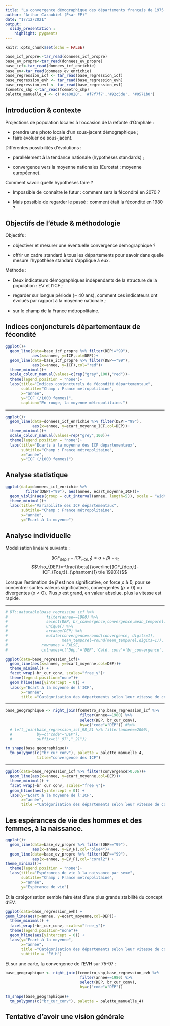 ```yaml
---
title: "La convergence démographique des départements français de 1975 à 2020 ?"
author: "Arthur Cazaubiel (Psar EP)"
date: "17/12/2021"
output: 
  slidy_presentation :
    highlight: pygments
---
```


```r
knitr::opts_chunk$set(echo = FALSE)
```

```r
base_icf_propre<-tar_read(donnees_icf_propre)
base_ev_propre<-tar_read(donnees_ev_propre)
base_icf<-tar_read(donnees_icf_enrichie)
base_ev<-tar_read(donnees_ev_enrichie)
base_regression_icf <- tar_read(base_regression_icf)
base_regression_evh <- tar_read(base_regression_evh)
base_regression_evf <- tar_read(base_regression_evf)
fcemetro_shp <-tar_read(fcemetro_shp)
palette_manuelle_4 <- c('#ca0020', '#f7f7f7','#92c5de', '#0571b0')
```

## Introduction & contexte

Projections de population locales à l'occasion de la refonte d'Omphale :

  * prendre une photo locale d'un sous-jacent démographique ; 
  * faire évoluer ce sous-jacent.
  
Différentes possibilités d'évolutions :

  * parallélement à la tendance nationale (hypothèses standards) ;
  
  * convergence vers la moyenne nationales (Eurostat : moyenne européenne).

Comment savoir quelle hypothèses faire ?

* Impossible de connaître le futur : comment sera la fécondité en 2070 ?

* Mais possible de regarder le passé : comment était la fécondité en 1980 ?


## Objectifs de l'étude & méthodologie

Objectifs : 

* objectiver et mesurer une éventuelle convergence démographique ?

* offrir un cadre standard à tous les départements pour savoir dans quelle mesure l'hypothèse standard s'applique à eux.


Méthode :

* Deux indicateurs démographiques indépendants de la structure de la population : EV et l'ICF ;

* regarder sur longue période (~ 40 ans), comment ces indicateurs ont évolués par rapport à la moyenne nationale ;

* sur le champ de la France métropolitaine.


## Indices conjoncturels départementaux de fécondité

```r
ggplot()+
  geom_line(data=base_icf_propre %>% filter(DEP!="99"),
            aes(x=annee, y=ICF,col=DEP))+
  geom_line(data=base_icf_propre %>% filter(DEP=="99"),
            aes(x=annee, y=ICF),col="red")+
  theme_minimal()+
  scale_colour_manual(values=c(rep("grey",100),"red"))+
  theme(legend.position = "none")+
  labs(title="Indices conjoncturels de fécondité départementaux",
       subtitle="Champ : France métropolitaine",
       x="année",
       y="ICF (/1000 femmes)",
       caption="En rouge, la moyenne métropolitaine.")

```

---

```r
ggplot()+
  geom_line(data=donnees_icf_enrichie %>% filter(DEP!="99"),
            aes(x=annee, y=ecart_moyenne_ICF,col=DEP))+
  theme_minimal()+
  scale_colour_manual(values=rep("grey",100))+
  theme(legend.position = "none")+
  labs(title="Ecarts à la moyenne des ICF départementaux",
       subtitle="Champ : France métropolitaine",
       x="année",
       y="ICF (/1000 femmes)")
```

<!-- On s'appuie donc sur des mesures de la dispertion : écart-type et interquartile notamment. Néanmoins, les résultats de ces deux mesures ne sont pas forcément compatibles et constants : les écarts interquartiles sont clairement décroissants, mais l'écart-type est croissant depuis quelques années, avec un renversement vers les années 2000. Il est possible que certains "outliers" génèrent ces écarts et il faut travailler sur une vision plus individuelle.


```r
ggplot(data=donnees_icf_enrichie %>% filter(DEP=="01"))+
  geom_line(aes(x=annee, y=100*sd_ICF/mean_ICF))+
  geom_line(aes(x=annee, y=100*(q_75_ICF-q_25_ICF)/q_50_ICF), col="red")+
  theme_minimal()+
  theme(legend.position = "none")+
  labs(title="Variabilité des ICF départementaux",
       subtitle="Champ : France métropolitaine",
       x="année",
       y="Pourcentage (%)",
       caption="La tendance générale à la convergence dépend de la mesure.\nCoeff de variation en noir, et différence interquartile /médiane en rouge.")
```
 -->

## Analyse statistique

```r

ggplot(data=donnees_icf_enrichie %>%
         filter(DEP!="99"), aes(annee, ecart_moyenne_ICF))+
  geom_violin(aes(group = cut_interval(annee, length=5)), scale = "width") +
  theme_minimal()+
  labs(title="Variabilité des ICF départementaux",
       subtitle="Champ : France métropolitaine",
       x="année",
       y="Ecart à la moyenne")
```
 
## Analyse individuelle

Modélisation linéaire suivante :

$$(ICF_{dep,t}- ICF_{Fce,t})= \alpha + \beta t +\epsilon_t $$
<!--
Si le coefficient $\beta$ est positif, alors l'écart entre le département et la moyenne française augmente au cours du temps. Pour avoir une estimation de la "vitesse de convergence", on analyse alors le paramètre $\rho_{DEP}$, défini par : <-->
$$\rho_{DEP}=-\frac{\beta}{\overline{(ICF_{dep,t}- ICF_{Fce,t}}_{\phantom{1} t\le 1990})}$$

Lorsque l'estimation de $\beta$ est non significative, on force $\rho$ à $0$, pour se concentrer sur les valeurs significatives, convergentes ($\rho >0$) ou divergentes ($\rho <0$). Plus $\rho$ est grand, en valeur absolue, plus la vitesse est rapide.

---

```r
# DT::datatable(base_regression_icf %>%
#                 filter(annee==1980) %>%
#                 select(DEP, br_convergence,convergence,mean_temporel) %>%
#                 unique() %>%
#                 arrange(DEP) %>%
#                 mutate(convergence=round(convergence, digits=1),
#                        mean_temporel=round(mean_temporel,digits=1)),
#               rownames = FALSE,
#               colnames=c('Dép.'='DEP','Caté. conv'='br_convergence','rho'='convergence','ecart_moyen'='mean_temporel'))

ggplot(data=base_regression_icf)+
  geom_line(aes(x=annee, y=ecart_moyenne,col=DEP))+
  theme_minimal() +
  facet_wrap(~br_cur_conv, scales="free_y")+
  theme(legend.position="none")+
  geom_hline(aes(yintercept = 0)) +
  labs(y="Ecart à la moyenne de l'ICF",
       x="année",
       title ="Catégorisation des départements selon leur vitesse de convergence.")
```

---

```r

base_geographique <- right_join(fcemetro_shp,base_regression_icf %>%
                                 filter(annee==1980) %>%
                                 select(DEP, br_cur_conv),
                                 by=c("code"="DEP")) #%>%
  # left_join(base_regression_icf_98_21 %>% filter(annee==2000),
  #           by=c("code"="DEP"), 
  #           suffix=c("_97","_21"))

tm_shape(base_geographique)+
  tm_polygons(c("br_cur_conv"), palette = palette_manuelle_4,
              title="convergence des ICF")
```

---

```r
ggplot(data=base_regression_icf %>% filter(convergence>0.06))+
  geom_line(aes(x=annee, y=ecart_moyenne,col=DEP))+
  theme_minimal() +
  facet_wrap(~br_cur_conv, scales="free_y")+
  geom_hline(aes(yintercept = 0)) +
  labs(y="Ecart à la moyenne de l'ICF",
       x="année",
       title ="Catégorisation des départements selon leur vitesse de convergence.")
```


## Les espérances de vie des hommes et des femmes, à la naissance.

```r
ggplot()+
  geom_line(data=base_ev_propre %>% filter(DEP=="99"),
            aes(x=annee, y=EV_H),col="blue4")+
  geom_line(data=base_ev_propre %>% filter(DEP=="99"),
            aes(x=annee, y=EV_F),col="coral2") +
theme_minimal()+
  theme(legend.position = "none")+
  labs(title="Espérances de vie à la naissance par sexe",
       subtitle="Champ : France métropolitaine",
       x="année",
       y="Espérance de vie")

```

<!--
En écart à la moyenne nationale métropolitaine, une éventuelle convergence n'est pas plus explicite.

```r
ggplot()+
  geom_line(data=base_ev %>% filter(DEP!="99"),
            aes(x=annee, y=ecart_moyenne_EV_F,col=DEP))+
  theme_minimal()+
  scale_colour_manual(values=rep("grey",100))+
  theme(legend.position = "none")+
  labs(title="Ecarts à la moyenne de l'EVF départemental",
       subtitle="Champ : France métropolitaine",
       x="année",
       y="Année de vie")

ggplot()+
  geom_line(data=base_ev %>% filter(DEP!="99"),
            aes(x=annee, y=ecart_moyenne_EV_H,col=DEP))+
  theme_minimal()+
  scale_colour_manual(values=rep("grey",100))+
  theme(legend.position = "none")+
  labs(title="Ecarts à la moyenne de l'EVH départemental",
       subtitle="Champ : France métropolitaine",
       x="année",
       y="Année de vie")
```


-->

Et la catégorisation semble faire état d'une plus grande stabilité du concept d'EV.

```r
ggplot(data=base_regression_evh) +
geom_line(aes(x=annee, y=ecart_moyenne,col=DEP))+
  theme_minimal() +
  facet_wrap(~br_cur_conv, scales="free_y")+
  theme(legend.position="none")+
  geom_hline(aes(yintercept = 0)) +
  labs(y="Ecart à la moyenne",
       x="année",
       title ="Catégorisation des départements selon leur vitesse de convergence.",
       subtitle = "EV_H")
```

Et sur une carte, la convergence de l'EVH sur 75-97 : 

```r

base_geographique <- right_join(fcemetro_shp,base_regression_evh %>%
                                 filter(annee==1980) %>%
                                 select(DEP, br_cur_conv),
                                 by=c("code"="DEP"))

tm_shape(base_geographique)+
  tm_polygons(c("br_cur_conv"), palette = palette_manuelle_4)
```


## Tentative d'avoir une vision générale
